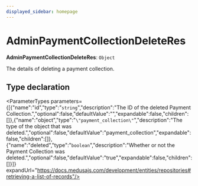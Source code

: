 ```yaml
---
displayed_sidebar: homepage
---
```



# AdminPaymentCollectionDeleteRes

 **AdminPaymentCollectionDeleteRes**: `Object`

The details of deleting a payment collection.

## Type declaration

<ParameterTypes parameters={[{"name":"id","type":"`string`","description":"The ID of the deleted Payment Collection.","optional":false,"defaultValue":"","expandable":false,"children":[]},{"name":"object","type":"`\"payment_collection\"`","description":"The type of the object that was deleted.","optional":false,"defaultValue":"payment_collection","expandable":false,"children":[]},{"name":"deleted","type":"`boolean`","description":"Whether or not the Payment Collection was deleted.","optional":false,"defaultValue":"true","expandable":false,"children":[]}]} expandUrl="https://docs.medusajs.com/development/entities/repositories#retrieving-a-list-of-records"/>
